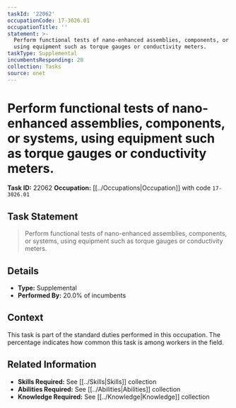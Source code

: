 ```yaml
---
taskId: '22062'
occupationCode: 17-3026.01
occupationTitle: ''
statement: >-
  Perform functional tests of nano-enhanced assemblies, components, or systems,
  using equipment such as torque gauges or conductivity meters.
taskType: Supplemental
incumbentsResponding: 20
collection: Tasks
source: onet
---
```

# Perform functional tests of nano-enhanced assemblies, components, or systems, using equipment such as torque gauges or conductivity meters.

**Task ID:** 22062
**Occupation:** [[../Occupations|Occupation]] with code `17-3026.01`

## Task Statement

> Perform functional tests of nano-enhanced assemblies, components, or systems, using equipment such as torque gauges or conductivity meters.

## Details

- **Type:** Supplemental
- **Performed By:** 20.0% of incumbents

## Context

This task is part of the standard duties performed in this occupation. The percentage indicates how common this task is among workers in the field.

## Related Information

- **Skills Required:** See [[../Skills|Skills]] collection
- **Abilities Required:** See [[../Abilities|Abilities]] collection
- **Knowledge Required:** See [[../Knowledge|Knowledge]] collection
